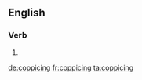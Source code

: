 ==English==

===Verb===
{{head|en|present participle}}

# {{present participle of|coppice|lang=en}}

[[de:coppicing]]
[[fr:coppicing]]
[[ta:coppicing]]